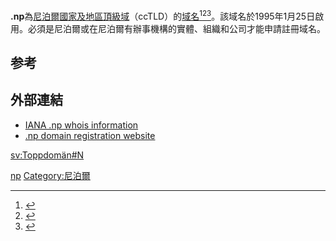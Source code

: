 '''.np'''為[[尼泊尔|尼泊爾]][[國家及地區頂級域|國家及地區頂級域]]（ccTLD）的[[域名|域名]]<ref>{{Cite book|title=常用电脑词语速查手册|last=何弘主编|first=|publisher=西安：西安出版社|year=2000|isbn=7-80594-644-2|location=|pages=201-202}}</ref><ref>{{Cite book|title=英德汉广播电视技术词典|last=（德）赫伯特·蒂尔曼（Herbert Tillmann）编；梁瑛等译|first=|publisher=北京：中国广播电视出版社|year=2002|isbn=7-5043-3793-5|location=|pages=440-442}}</ref><ref>{{Cite book|title=大学计算机基础|last=刘丕娥主编|first=|publisher=哈尔滨：哈尔滨工业大学出版社|year=2010|isbn=978-7-5603-3056-3|location=|pages=342-345}}</ref>。該域名於1995年1月25日啟用。必須是尼泊爾或在尼泊爾有辦事機構的實體、組織和公司才能申請註冊域名。

== 参考 ==
{{reflist}}

== 外部連結 ==
* [http://www.iana.org/root-whois/np.htm IANA .np whois information]{{Wayback|url=http://www.iana.org/root-whois/np.htm |date=20081203153259 }}
* [https://web.archive.org/web/20060516181441/http://www.mos.com.np/register.html .np domain registration website]

{{Internet-stub}}

{{CcTLD}}

[[Category:國家及地區頂級域|np]]
[[Category:尼泊爾|Category:尼泊爾]]

[[sv:Toppdomän#N|sv:Toppdomän#N]]